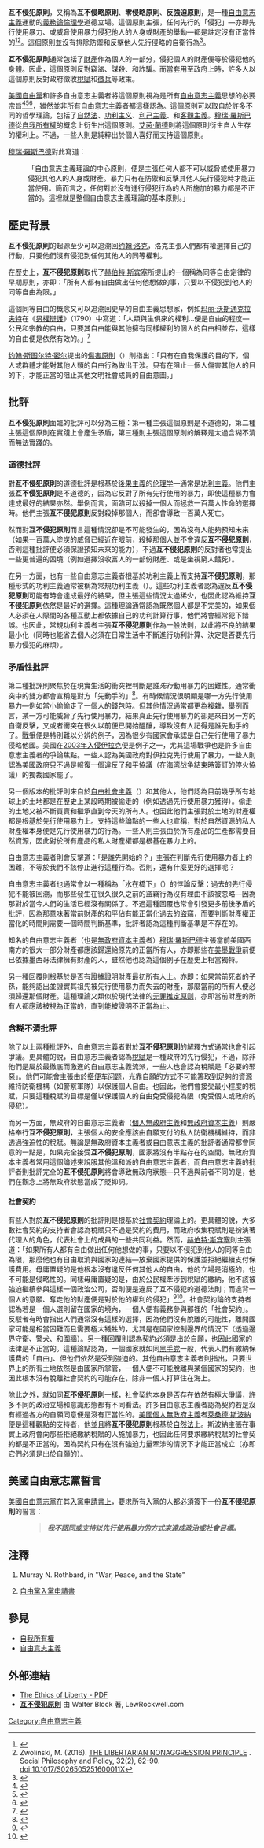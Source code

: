 {{noteTA
| G1 = PP
| 1 = zh:玛丽; zh-hans:玛丽; zh-hant:瑪麗; zh-tw:瑪莉;
| 2 = zh:沃斯通克拉夫特; zh-hans:沃斯通克拉夫特; zh-hant:沃斯通克拉夫特; zh-tw:吳爾史東克拉芙特;
| 3 = zh-hans:赫伯特·斯宾塞;zh-hk:夏拔·史賓莎;zh-tw:赫伯特·史賓賽;
}}
{{Anarcho-capitalism sidebar}}
'''互不侵犯原則'''，又稱為'''互不侵略原則'''、'''零侵略原則'''、'''反強迫原則'''，是一種[[自由意志主義|自由意志主義]]運動的[[義務論倫理學|義務論倫理學]]道德立場。這個原則主張，任何先行的「侵犯」—亦即先行使用暴力、或威脅使用暴力侵犯他人的人身或財產的舉動—都是註定沒有正當性的<ref>{{cite encyclopedia |last=Long |first=Roderick |author-link=Roderick T. Long |editor-first=Ronald |editor-last=Hamowy |editor-link=Ronald Hamowy |encyclopedia=The Encyclopedia of Libertarianism |url=https://books.google.com/books?id=yxNgXs3TkJYC |year=2008 |publisher=[[賽吉出版公司|SAGE]]; [[加图研究所|Cato Institute]] |location=Thousand Oaks, CA |isbn=978-1-4129-6580-4 |oclc=750831024 |lccn=2008009151 |pages=357–60 |doi=10.4135/9781412965811.n219 |quote=...except in response to the initiation ... of similar forcible interference .... |chapter=Nonaggression Axiom |title=存档副本 |access-date=2021-01-31 |archive-date=2020-09-30 |archive-url=https://web.archive.org/web/20200930100756/https://books.google.com/books?id=yxNgXs3TkJYC%2F |dead-url=no }}</ref><ref>Zwolinski, M. (2016). [https://www.cambridge.org/core/journals/social-philosophy-and-policy/article/libertarian-nonaggression-principle/E8CF5446CB1D9601EFA043F7903F1CB1 THE LIBERTARIAN NONAGGRESSION PRINCIPLE] {{Wayback|url=https://www.cambridge.org/core/journals/social-philosophy-and-policy/article/libertarian-nonaggression-principle/E8CF5446CB1D9601EFA043F7903F1CB1 |date=20200713124117 }}. Social Philosophy and Policy, 32(2), 62-90. doi:10.1017/S026505251600011X</ref>。這個原則並沒有排除防禦和反擊他人先行侵略的自衛行為<ref>{{cite web |url=http://www.lewrockwell.com/block/block26.html |title=The Non-Aggression Axiom of Libertarianism (LewRockwell.com, February 17, 2003) |author=Walter Block |accessdate=2011-11-12 |deadurl=yes |archiveurl=https://web.archive.org/web/20060905040242/http://www.lewrockwell.com/block/block26.html |archivedate=2006-09-05 }}</ref>。

'''互不侵犯原則'''通常包括了[[財產|財產]]作為個人的一部分，侵犯個人的財產便等於侵犯他的身體。因此，這個原則反對竊盜、謀殺、和詐騙。而當套用至政府上時，許多人以這個原則反對政府徵收[[稅賦|稅賦]]和[[徵兵制|徵兵]]等政策。

[[自由意志党|美國自由黨]]和許多自由意志主義者將這個原則視為是所有[[自由意志主義|自由意志主義]]思想的必要宗旨<ref>{{cite web |url=http://americanlyyours.com/2011/04/14/the-non-aggression-principle/ |title=The Non-Aggression Principle (Americanly Yours, April 14, 2011) |author=Phred Barnet |accessdate=2011-11-22 |archive-date=2011-11-17 |archive-url=https://web.archive.org/web/20111117210653/http://americanlyyours.com/2011/04/14/the-non-aggression-principle/ |dead-url=no }}</ref><ref name=USLPmf>{{cite web |url=https://www.lp.org/membership |title="I certify that I oppose the initiation of force to achieve political or social goals" (US Libertarian Party Membership Form) |author=US Libertarian Party |accessdate=2011-11-24 |archive-date=2020-11-16 |archive-url=https://web.archive.org/web/20201116103006/https://www.lp.org/membership/ |dead-url=no }}</ref><ref name=KinsellaNAP&PR2011>{{cite web |url=http://blog.mises.org/18608/the-relation-between-the-non-aggression-principle-and-property-rights-a-response-to-division-by-zer0/ |title=The relation between the non-aggression principle and property rights (Mises Economics Blog, October 4, 2011) |author=Stephan Kinsella |accessdate=2011-11-25 |archive-url=https://web.archive.org/web/20111114021240/http://blog.mises.org/18608/the-relation-between-the-non-aggression-principle-and-property-rights-a-response-to-division-by-zer0/ |archive-date=2011-11-14 |dead-url=yes }}</ref>，雖然並非所有自由意志主義者都這樣認為。這個原則可以取自於許多不同的哲學理論，包括了[[自然法|自然法]]、[[功利主义|功利主义]]、[[利己主義|利己主義]]、和[[客觀主義|客觀主義]]。[[穆瑞·羅斯巴德|穆瑞·羅斯巴德]]從[[自我所有權|自我所有權]]的概念上衍生出這個原則。[[艾茵·蘭德|艾茵·蘭德]]則將這個原則衍生自人生存的權利上。不過，一些人則是純粹出於個人喜好而支持這個原則。

[[穆瑞·羅斯巴德|穆瑞·羅斯巴德]]對此寫道：
:「自由意志主義理論的中心原則，便是主張任何人都不可以威脅或使用暴力侵犯其他人的人身或財產。暴力只有在防禦和反擊其他人先行侵犯時才能正當使用。簡而言之，任何對於沒有進行侵犯行為的人所施加的暴力都是不正當的。這裡就是整個自由意志主義理論的基本原則。」{{ref|Rothbard}}

== 歷史背景 ==

'''互不侵犯原則'''的起源至少可以追溯回[[约翰·洛克|约翰·洛克]]，洛克主張人們都有權選擇自己的行動，只要他們沒有侵犯到任何其他人的同等權利。

在歷史上，'''互不侵犯原則'''取代了[[赫伯特·斯宾塞|赫伯特·斯宾塞]]所提出的一個稱為同等自由定律的早期原則，亦即：「所有人都有自由做出任何他想做的事，只要以不侵犯到他人的同等自由為限。」

這個同等自由的概念又可以追溯回更早的自由主義思想家，例如[[玛丽·沃斯通克拉夫特|玛丽·沃斯通克拉夫特]]在《[[男權辯護|男權辯護]]》（1790）中寫道：「人類與生俱來的權利…便是自由的程度—公民和宗教的自由，只要其自由能與其他擁有同樣權利的個人的自由相並存，這樣的自由便是依然有效的。」<ref>{{Cite web |url=http://oll.libertyfund.org/Home3/Book.php?recordID=0532 |title=存档副本 |accessdate=2006-10-31 |archive-date=2020-10-27 |archive-url=https://web.archive.org/web/20201027084831/https://oll.libertyfund.org/Home3/Book.php?recordID=0532 |dead-url=no }}</ref>

[[约翰·斯图尔特·密尔|约翰·斯图尔特·密尔]]提出的[[傷害原則|傷害原則]]（{{Lang-en|{{link-en|Harm Principle|Harm Principle}}}}）則指出：「只有在自我保護的目的下，個人或群體才能對其他人類的自由行為做出干涉。只有在阻止一個人傷害其他人的目的下，才能正當的阻止其他文明社會成員的自由意圖。」

== 批評 ==

'''互不侵犯原則'''面臨的批評可以分為三種：第一種主張這個原則是不道德的，第二種主張這個原則在實踐上會產生矛盾，第三種則主張這個原則的解釋是太過含糊不清而無法實踐的。

=== 道德批評 ===

對'''互不侵犯原則'''的道德批評是根基於[[後果主義|後果主義]]的[[伦理学|伦理学]]—通常是[[功利主義|功利主義]]。他們主張'''互不侵犯原則'''是不道德的，因為它反對了所有先行使用的暴力，即使這種暴力會達成最好的結果亦然。舉例而言，面臨可以殺掉一個人而拯救一百萬人性命的選擇時。他們主張'''互不侵犯原則'''反對殺掉那個人，而卻會導致一百萬人死亡。

然而對'''互不侵犯原則'''而言這種情況卻是不可能發生的，因為沒有人能夠預知未來（如果一百萬人塗炭的威脅已經近在眼前，殺掉那個人並不會違反'''互不侵犯原則'''，否則這種批評便必須保證預知未來的能力），不過'''互不侵犯原則'''的反對者也常提出一些更普遍的困境（例如選擇沒收富人的一部份財產、或是坐視窮人餓死）。

在另一方面，也有一些自由意志主義者根基於功利主義上而支持'''互不侵犯原則'''，那種形式的功利主義通常被稱為常規功利主義（{{Lang-en| Rule Utilitarianism}}）。這些功利主義者認為違反'''互不侵犯原則'''可能有時會達成最好的結果，但主張這些情況太過稀少，也因此認為維持'''互不侵犯原則'''依然是最好的選擇。這種理論通常認為既然個人都是不完美的，如果個人必須在人際間的各種互動上都依據自己的功利計算行事，他們將會經常犯下錯誤。也因此，常規功利主義者主張'''互不侵犯原則'''作為一般法則，以此將不良的結果最小化（同時也能省去個人必須在日常生活中不斷進行功利計算、決定是否要先行暴力侵犯的麻煩）。

=== 矛盾性批評 ===

第二種批評則聚焦於在現實生活的衝突裡判斷是誰''先行''動用暴力的困難性。通常衝突中的雙方都會宣稱是對方「先動手的」<ref name=FriedmanMOF1989_ii>{{cite web |url=http://www.daviddfriedman.com/Libertarian/Machinery_of_Freedom/MofF_Chapter_41.html |title=Problems (The Machinery of Freedom, 1989, Chapter 41) |author=David D. Friedman |accessdate=2013-01-03 |archive-date=2020-11-11 |archive-url=https://web.archive.org/web/20201111182546/http://www.daviddfriedman.com/Libertarian/Machinery_of_Freedom/MofF_Chapter_41.html |dead-url=no }}</ref>。有時候情況很明顯是哪一方先行使用暴力—例如當小偷偷走了一個人的錢包時。但其他情況通常都更為複雜，舉例而言，某一方可能威脅了先行使用暴力，結果真正先行使用暴力的卻是來自另一方的自衛反擊，又或者衝突在很久以前便已開始醞釀，導致沒有人記得是誰先動手的了。[[戰爭|戰爭]]便是特別難以分辨的例子，因為很少有國家會承認是自己先行使用了暴力侵略他國。美國在[[2003年入侵伊拉克|2003年入侵伊拉克]]便是例子之一，尤其這場戰爭也是許多自由意志主義者的爭論焦點。一些人認為美國政府對伊拉克先行使用了暴力，一些人則認為美國政府只不過是報復一個違反了和平協議（在[[海湾战争|海湾战争]]結束時簽訂的停火協議）的獨裁國家罷了。

另一個版本的批評則來自於[[自由社会主义|自由社會主義]]（{{Lang-en| Libertarian Socialism}}）和其他人，他們認為目前幾乎所有地球上的土地都是在歷史上某段時期被偷走的（例如透過先行使用暴力獲得）。偷走的土地又被不斷買賣和繼承直到今天的所有人。也因此他們主張對於土地的財產權都是根基於先行使用暴力上。支持這些論點的一些人也宣稱，對於自然資源的私人財產權本身便是先行使用暴力的行為。一些人則主張由於所有產品的生產都需要自然資源，因此對於所有產品的私人財產權都是根基在暴力上的。

自由意志主義者則會反擊道：「是誰先開始的？」主張在判斷先行使用暴力者上的困難，不等於我們不該停止進行這種行為。否則，還有什麼更好的選擇呢？

自由意志主義者也通常會以一種稱為「水在橋下」（{{Lang-en| Water Under the Bridge}}）的悖論反擊：過去的先行侵犯不能被回溯，而那些發生在很久很久之前的盜竊行為沒有理由不該被忽略—因為那對於當今人們的生活已經沒有關係了。不過這種回覆也常會引發更多前後矛盾的批評，因為那意味著當前財產的和平佔有能正當化過去的盜竊，而要判斷財產權正當化的時間則需要一個時間判斷基準，批評者認為這種判斷基準是不存在的。

知名的自由意志主義者（也是[[無政府資本主義|無政府資本主義]]者）[[穆瑞·羅斯巴德|穆瑞·羅斯巴德]]主張當前美國西南方的很大一部分財產都應該歸還給原先的正當所有人，亦即那些在[[美墨戰爭|美墨戰爭]]前便已依據墨西哥法律擁有財產的人，雖然他也認為這個例子在歷史上相當獨特。

另一種回覆則根基於是否有證據證明財產最初所有人上。亦即：如果當前死者的子孫，能夠認出並證實其祖先被先行使用暴力而失去的財產，那麼當前的所有人便必須歸還那個財產。這種理論又類似於現代法律的[[无罪推定原则|无罪推定原则]]，亦即當前財產的所有人都應該被視為正當的，直到能被證明不正當為止。

=== 含糊不清批評 ===

除了以上兩種批評外，自由意志主義者對於'''互不侵犯原則'''的解釋方式通常也會引起爭議。更具體的說，自由意志主義者認為[[稅賦|稅賦]]是一種政府的先行侵犯，不過，除非他們是屬於最徹底而激進的自由意志主義流派，一些人也會認為稅賦是「必要的邪惡」。他們可能會主張由於[[搭便车问题|搭便车问题]]，光靠自願的方式不可能籌取到足夠的資源維持防衛機構（如警察軍隊）以保護個人自由。也因此，他們會接受最小程度的稅賦，只要這種稅賦的目標是僅以保護個人的自由免受侵犯為限（免受個人或政府的侵犯）。

而另一方面，無政府的自由意志主義者（[[個人無政府主義|個人無政府主義]]和[[無政府資本主義|無政府資本主義]]）則嚴格奉行'''互不侵犯原則'''，主張個人的安全應該由自願支付的私人防衛機構維持，而非透過強迫性的稅賦。無論是無政府資本主義者或自由意志主義的批評者通常都會同意的一點是，如果完全接受'''互不侵犯原則'''，國家將沒有半點存在的空間。無政府資本主義者常用這個論述來說服其他溫和派的自由意志主義者，而自由意志主義的批評者則批評完全的'''互不侵犯原則'''將會導致無政府狀態—只不過與前者不同的是，他們在觀念上將無政府狀態當成了貶抑詞。

==== 社會契約 ====

有些人對於'''互不侵犯原則'''的批評則是根基於[[社會契約|社會契約]]理論上的。更具體的說，大多數社會契約的支持者會認為稅賦只不過是契約的費用，而政府收集稅賦則是扮演著代理人的角色，代表社會上的成員的一些共同利益。然而，[[赫伯特·斯宾塞|赫伯特·斯宾塞]]則主張道：「如果所有人都有自由做出任何他想做的事，只要以不侵犯到他人的同等自由為限，那麼他也有自由取消與國家的連結—放棄國家提供的保護並拒絕繼續支付保護費用。毋庸置疑的是他根本沒有違反任何其他人的自由，他的立場是消極的，也不可能是侵略性的。同樣毋庸置疑的是，由於公民權牽涉到稅賦的繳納，他不該被強迫繼續參與這樣一個政治公司，否則便是違反了互不侵犯的道德法則；而違背一個人的意願、奪走他的財產便是對於他的權利的侵犯」<ref>{{Cite web |url=http://www.panarchy.org/spencer/ignore.state.1851.html |title=存档副本 |accessdate=2006-10-31 |archive-date=2019-06-08 |archive-url=https://web.archive.org/web/20190608211752/http://www.panarchy.org/spencer/ignore.state.1851.html |dead-url=no }}</ref><ref>{{cite web |url= http://oll.libertyfund.org/?option=com_staticxt&staticfile=show.php%3Ftitle=273&chapter=6434&layout=html&Itemid=27 |title= Social Statics |author= Herbert Spencer |accessdate= 2013-03-03 |archive-date= 2013-06-06 |archive-url= https://web.archive.org/web/20130606132610/http://oll.libertyfund.org/?option=com_staticxt&staticfile=show.php%3Ftitle=273&chapter=6434&layout=html&Itemid=27 |dead-url= no }}</ref>。社會契約論的支持者認為若是一個人選則留在國家的境內，一個人便有義務參與那裡的「社會契約」。反駁者有時會指出人們通常沒有這樣的選擇，因為他們沒有脫離的可能性，離開國家可能是相當困難而且需要極大犧牲的，尤其是在國家控制邊界的情況下（透過邊界守衛、警犬、和圍牆）。另一種回覆則認為契約必須是出於自願，也因此國家的法律是不正當的。這種論點認為，一個國家就如同[[黑手党|黑手党]]一般，代表人們有繳納保護費的「自由」、但他們依然是受到強迫的。其他自由意志主義者則指出，只要世界上的所有土地依然是由國家所掌管，一個人便不可能脫離與某個國家的契約，也因此根本沒有脫離社會契約的可能存在，除非一個人打算住在海上。

除此之外，就如同'''互不侵犯原則'''一樣，社會契約本身是否存在依然有極大爭議，許多不同的政治立場和意識形態都有不同看法。許多自由意志主義者認為契約若是沒有經過各方的自願同意便是沒有正當性的。[[美國個人無政府主義|美國個人無政府主義]]者[[萊桑德·斯波納|萊桑德·斯波納]]便是這種觀點的支持者，他並且將'''互不侵犯原則'''根基於[[自然法|自然法]]上。斯波納主張在事實上政府會向那些拒絕繳納稅賦的人施加暴力，也因此任何要求繳納稅賦的社會契約都是不正當的，因為契約只有在沒有強迫力量牽涉的情況下才能正當成立（亦即它們必須是出於自願的）。

== 美國自由意志黨誓言 ==

[[自由意志党|美國自由意志黨]]在其[http://www.lp.org/members/joinprint.html 入黨申請書上]{{Wayback|url=http://www.lp.org/members/joinprint.html |date=20080605095109 }}，要求所有入黨的人都必須簽下一份'''互不侵犯原則'''的誓言：
:<blockquote>'''''我不認同或支持以先行使用暴力的方式來達成政治或社會目標。'''''{{ref|lpmembership}}</blockquote>

== 注釋 ==
{{Reflist|2}}
# {{note|Rothbard}} Murray N. Rothbard, in "War, Peace, and the State"
# {{note|lpmembership}} [http://www.lp.org/members/joinprint.html 自由黨入黨申請書]{{Wayback|url=http://www.lp.org/members/joinprint.html |date=20080605095109 }}

== 參見 ==
* [[自我所有權|自我所有權]]
* [[自由意志主義|自由意志主義]]

== 外部連結 ==

* [http://www.mises.org/rothbard/ethics.pdf The Ethics of Liberty - PDF]{{Wayback|url=http://www.mises.org/rothbard/ethics.pdf |date=20131126063000 }}
* [https://web.archive.org/web/20060905040242/http://www.lewrockwell.com/block/block26.html '''互不侵犯原則'''] 由 Walter Block 著, LewRockwell.com

[[Category:自由意志主義|Category:自由意志主義]]